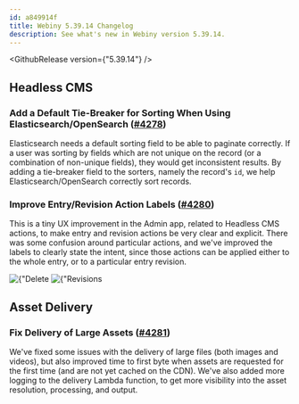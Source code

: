 ```yaml
---
id: a849914f
title: Webiny 5.39.14 Changelog
description: See what's new in Webiny version 5.39.14.
---
```



<GithubRelease version={"5.39.14"} />

## Headless CMS

### Add a Default Tie-Breaker for Sorting When Using Elasticsearch/OpenSearch ([#4278](https://github.com/webiny/webiny-js/pull/4278))

Elasticsearch needs a default sorting field to be able to paginate correctly. If a user was sorting by fields which are not unique on the record (or a combination of non-unique fields), they would get inconsistent results. By adding a tie-breaker field to the sorters, namely the record's `id`, we help Elasticsearch/OpenSearch correctly sort records.

### Improve Entry/Revision Action Labels ([#4280](https://github.com/webiny/webiny-js/pull/4280))

This is a tiny UX improvement in the Admin app, related to Headless CMS actions, to make entry and revision actions be very clear and explicit. There was some confusion around particular actions, and we've improved the labels to clearly state the intent, since those actions can be applied either to the whole entry, or to a particular entry revision.

<Gallery>
  <Image src={contentTab} title={"Delete Entry Action"} />
  <Image src={revisionsTab} title={"Revisions List Actions"} />
</Gallery>

## Asset Delivery

### Fix Delivery of Large Assets ([#4281](https://github.com/webiny/webiny-js/pull/4281))

We've fixed some issues with the delivery of large files (both images and videos), but also improved time to first byte when assets are requested for the first time (and are not yet cached on the CDN). We've also added more logging to the delivery Lambda function, to get more visibility into the asset resolution, processing, and output.
